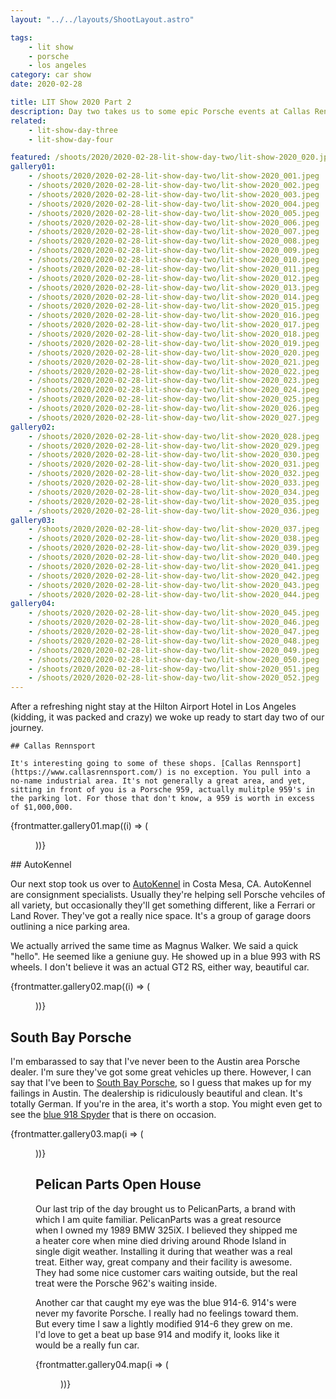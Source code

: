 ```yaml
---
layout: "../../layouts/ShootLayout.astro"

tags:
    - lit show
    - porsche
    - los angeles
category: car show
date: 2020-02-28

title: LIT Show 2020 Part 2
description: Day two takes us to some epic Porsche events at Callas Rennsport, Auto Kennel and Pelican Parts.
related:
    - lit-show-day-three
    - lit-show-day-four

featured: /shoots/2020/2020-02-28-lit-show-day-two/lit-show-2020_020.jpeg
gallery01:
    - /shoots/2020/2020-02-28-lit-show-day-two/lit-show-2020_001.jpeg
    - /shoots/2020/2020-02-28-lit-show-day-two/lit-show-2020_002.jpeg
    - /shoots/2020/2020-02-28-lit-show-day-two/lit-show-2020_003.jpeg
    - /shoots/2020/2020-02-28-lit-show-day-two/lit-show-2020_004.jpeg
    - /shoots/2020/2020-02-28-lit-show-day-two/lit-show-2020_005.jpeg
    - /shoots/2020/2020-02-28-lit-show-day-two/lit-show-2020_006.jpeg
    - /shoots/2020/2020-02-28-lit-show-day-two/lit-show-2020_007.jpeg
    - /shoots/2020/2020-02-28-lit-show-day-two/lit-show-2020_008.jpeg
    - /shoots/2020/2020-02-28-lit-show-day-two/lit-show-2020_009.jpeg
    - /shoots/2020/2020-02-28-lit-show-day-two/lit-show-2020_010.jpeg
    - /shoots/2020/2020-02-28-lit-show-day-two/lit-show-2020_011.jpeg
    - /shoots/2020/2020-02-28-lit-show-day-two/lit-show-2020_012.jpeg
    - /shoots/2020/2020-02-28-lit-show-day-two/lit-show-2020_013.jpeg
    - /shoots/2020/2020-02-28-lit-show-day-two/lit-show-2020_014.jpeg
    - /shoots/2020/2020-02-28-lit-show-day-two/lit-show-2020_015.jpeg
    - /shoots/2020/2020-02-28-lit-show-day-two/lit-show-2020_016.jpeg
    - /shoots/2020/2020-02-28-lit-show-day-two/lit-show-2020_017.jpeg
    - /shoots/2020/2020-02-28-lit-show-day-two/lit-show-2020_018.jpeg
    - /shoots/2020/2020-02-28-lit-show-day-two/lit-show-2020_019.jpeg
    - /shoots/2020/2020-02-28-lit-show-day-two/lit-show-2020_020.jpeg
    - /shoots/2020/2020-02-28-lit-show-day-two/lit-show-2020_021.jpeg
    - /shoots/2020/2020-02-28-lit-show-day-two/lit-show-2020_022.jpeg
    - /shoots/2020/2020-02-28-lit-show-day-two/lit-show-2020_023.jpeg
    - /shoots/2020/2020-02-28-lit-show-day-two/lit-show-2020_024.jpeg
    - /shoots/2020/2020-02-28-lit-show-day-two/lit-show-2020_025.jpeg
    - /shoots/2020/2020-02-28-lit-show-day-two/lit-show-2020_026.jpeg
    - /shoots/2020/2020-02-28-lit-show-day-two/lit-show-2020_027.jpeg
gallery02:
    - /shoots/2020/2020-02-28-lit-show-day-two/lit-show-2020_028.jpeg
    - /shoots/2020/2020-02-28-lit-show-day-two/lit-show-2020_029.jpeg
    - /shoots/2020/2020-02-28-lit-show-day-two/lit-show-2020_030.jpeg
    - /shoots/2020/2020-02-28-lit-show-day-two/lit-show-2020_031.jpeg
    - /shoots/2020/2020-02-28-lit-show-day-two/lit-show-2020_032.jpeg
    - /shoots/2020/2020-02-28-lit-show-day-two/lit-show-2020_033.jpeg
    - /shoots/2020/2020-02-28-lit-show-day-two/lit-show-2020_034.jpeg
    - /shoots/2020/2020-02-28-lit-show-day-two/lit-show-2020_035.jpeg
    - /shoots/2020/2020-02-28-lit-show-day-two/lit-show-2020_036.jpeg
gallery03:
    - /shoots/2020/2020-02-28-lit-show-day-two/lit-show-2020_037.jpeg
    - /shoots/2020/2020-02-28-lit-show-day-two/lit-show-2020_038.jpeg
    - /shoots/2020/2020-02-28-lit-show-day-two/lit-show-2020_039.jpeg
    - /shoots/2020/2020-02-28-lit-show-day-two/lit-show-2020_040.jpeg
    - /shoots/2020/2020-02-28-lit-show-day-two/lit-show-2020_041.jpeg
    - /shoots/2020/2020-02-28-lit-show-day-two/lit-show-2020_042.jpeg
    - /shoots/2020/2020-02-28-lit-show-day-two/lit-show-2020_043.jpeg
    - /shoots/2020/2020-02-28-lit-show-day-two/lit-show-2020_044.jpeg
gallery04:
    - /shoots/2020/2020-02-28-lit-show-day-two/lit-show-2020_045.jpeg
    - /shoots/2020/2020-02-28-lit-show-day-two/lit-show-2020_046.jpeg
    - /shoots/2020/2020-02-28-lit-show-day-two/lit-show-2020_047.jpeg
    - /shoots/2020/2020-02-28-lit-show-day-two/lit-show-2020_048.jpeg
    - /shoots/2020/2020-02-28-lit-show-day-two/lit-show-2020_049.jpeg
    - /shoots/2020/2020-02-28-lit-show-day-two/lit-show-2020_050.jpeg
    - /shoots/2020/2020-02-28-lit-show-day-two/lit-show-2020_051.jpeg
    - /shoots/2020/2020-02-28-lit-show-day-two/lit-show-2020_052.jpeg
---
```



<Container>
    After a refreshing night stay at the Hilton Airport Hotel in Los Angeles (kidding, it was packed and crazy) we woke up ready to start day two of our journey.

    ## Callas Rennsport

    It's interesting going to some of these shops. [Callas Rennsport](https://www.callasrennsport.com/) is no exception. You pull into a no-name industrial area. It's not generally a great area, and yet, sitting in front of you is a Porsche 959, actually mulitple 959's in the parking lot. For those that don't know, a 959 is worth in excess of $1,000,000.

</Container>

<div class="not-prose columns-2 gap-3 space-y-3 lg:columns-3">
    {frontmatter.gallery01.map((i) => (
        <Figure src={i} metadata={false} />
    ))}
</div>

<Container>
## AutoKennel

Our next stop took us over to [AutoKennel](https://autokennel.com/) in Costa Mesa, CA. AutoKennel are consignment specialists. Usually they're helping sell Porsche vehciles of all variety, but occasionally they'll get something different, like a Ferrari or Land Rover. They've got a really nice space. It's a group of garage doors outlining a nice parking area.

We actually arrived the same time as Magnus Walker. We said a quick "hello". He seemed like a geniune guy. He showed up in a blue 993 with RS wheels. I don't believe it was an actual GT2 RS, either way, beautiful car.

</Container>

<div class="not-prose columns-2 gap-3 space-y-3">
    {frontmatter.gallery02.map((i) => (
        <Figure src={i} />
    ))}
</div>

## South Bay Porsche

I'm embarassed to say that I've never been to the Austin area Porsche dealer. I'm sure they've got some great vehicles up there. However, I can say that I've been to [South Bay Porsche](https://www.porschesouthbay.com/), so I guess that makes up for my failings in Austin. The dealership is ridiculously beautiful and clean. It's totally German. If you're in the area, it's worth a stop. You might even get to see the [blue 918 Spyder](https://www.google.com/maps/place/Porsche+South+Bay/@33.899252,-118.3719878,3a,91.2y,90t/data=!3m8!1e2!3m6!1sAF1QipOf61b3wqAYxE4FzwpaDnv6tW4xnDLVMYIR2A3M!2e10!3e12!6shttps:%2F%2Flh5.googleusercontent.com%2Fp%2FAF1QipOf61b3wqAYxE4FzwpaDnv6tW4xnDLVMYIR2A3M%3Dw203-h135-k-no!7i1200!8i800!4m5!3m4!1s0x80dd4a56efd17825:0xa4516fa00e7a781a!8m2!3d33.898877!4d-118.371598) that is there on occasion.

{frontmatter.gallery03.map(i => (<Figure src={i} />))}

## Pelican Parts Open House

Our last trip of the day brought us to PelicanParts, a brand with which I am quite familiar. PelicanParts was a great resource when I owned my 1989 BMW 325iX. I believed they shipped me a heater core when mine died driving around Rhode Island in single digit weather. Installing it during that weather was a real treat. Either way, great company and their facility is awesome. They had some nice customer cars waiting outside, but the real treat were the Porsche 962's waiting inside.

Another car that caught my eye was the blue 914-6. 914's were never my favorite Porsche. I really had no feelings toward them. But every time I saw a lightly modified 914-6 they grew on me. I'd love to get a beat up base 914 and modify it, looks like it would be a really fun car.

{frontmatter.gallery04.map(i => (<Figure src={i} />))}
